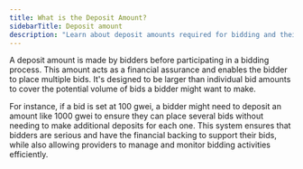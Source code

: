 ```yaml
---
title: What is the Deposit Amount?
sidebarTitle: Deposit amount
description: "Learn about deposit amounts required for bidding and their significance."
---
```


A deposit amount is made by bidders before participating in a bidding process.
This amount acts as a financial assurance and enables the bidder to place multiple bids.
It's designed to be larger than individual bid amounts to cover the potential volume of bids a bidder might want to make.

For instance, if a bid is set at 100 gwei, a bidder might need to deposit an amount like 1000 gwei to ensure they can
place several bids without needing to make additional deposits for each one. This system ensures that bidders are serious
and have the financial backing to support their bids, while also allowing providers to manage and monitor bidding activities efficiently.
